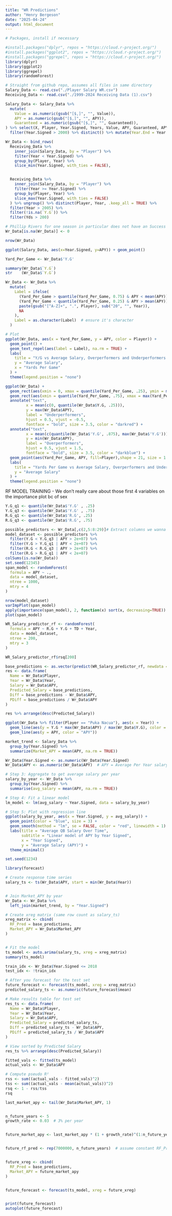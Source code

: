 ---
title: "WR Predictions"
author: "Henry Bergeson"
date: "2025-04-24"
output: html_document
---

```{r}
# Packages, install if necessary

#install.packages("dplyr", repos = "https://cloud.r-project.org/")
#install.packages("ggplot2", repos = "https://cloud.r-project.org/")
#install.packages("ggrepel", repos = "https://cloud.r-project.org/")
library(dplyr)
library(ggplot2)
library(ggrepel)
library(randomForest)

# Straight from github repo, assumes all files in same directory
Salary_Data <- read.csv("./Player Salary WR.csv")
Receiving_Data <- read.csv("./1999-2024 Receiving Data (1).csv")
```


```{r}
Salary_Data <- Salary_Data %>% 
  mutate(
    Value = as.numeric(gsub("[$,]", "", Value)),
    APY = as.numeric(gsub("[$,]", "", APY)),
    Guaranteed = as.numeric(gsub("[$,]", "", Guaranteed)),
) %>% select(X, Player, Year.Signed, Years, Value, APY, Guaranteed, APY.as...Of.Cap.At.Signing) %>%
  filter(Year.Signed > 2000) %>% distinct() %>% mutate(Year.End = Year.Signed + Years)

Wr_Data <- bind_rows(
  Receiving_Data %>%
    inner_join(Salary_Data, by = "Player") %>%
    filter(Year < Year.Signed) %>%
    group_by(Player, Year) %>%
    slice_min(Year.Signed, with_ties = FALSE),


  Receiving_Data %>%
    inner_join(Salary_Data, by = "Player") %>%
    filter(Year >= Year.Signed) %>%
    group_by(Player, Year) %>%
    slice_max(Year.Signed, with_ties = FALSE)
  ) %>% ungroup() %>% distinct(Player, Year, .keep_all = TRUE) %>%
  filter(Year > 2005) %>%
  filter(!is.na(`Y.G`)) %>%
  filter(Yds > 200)

# Phillip Rivers for one season in particular does not have an Success rate for some fucking reason
Wr_Data[is.na(Wr_Data)] <- 0

nrow(Wr_Data)
```

```{r}
ggplot(Salary_Data, aes(x=Year.Signed, y=APY)) + geom_point() 
```

```{r}

Yard_Per_Game <- Wr_Data$'Y.G'

summary(Wr_Data$`Y.G`)
str    (Wr_Data$`Y.G`)

Wr_Data <- Wr_Data %>%
  mutate(
    Label = ifelse(
      (Yard_Per_Game > quantile(Yard_Per_Game, 0.75) & APY < mean(APY)) |
      (Yard_Per_Game < quantile(Yard_Per_Game, 0.25) & APY > mean(APY)),
      paste(gsub("[^A-Z]+", ".", Player), sub("20", "", Year)),
      NA
    ),
    Label = as.character(Label)  # ensure it's character
  )

# Plot
ggplot(Wr_Data, aes(x = Yard_Per_Game, y = APY, color = Player)) +
  geom_point() +
  geom_text_repel(aes(label = Label), na.rm = TRUE) +
  labs(
    title = "Y/G vs Average Salary, Overperformers and Underperformers labeled",
    y = "Average Salary",
    x = "Yards Per Game"
  ) +
  theme(legend.position = "none")
```

```{r}
ggplot(Wr_Data) +
  geom_rect(aes(xmin = 0, xmax = quantile(Yard_Per_Game, .25), ymin = mean(APY), ymax = max(APY)), fill = 'lightcoral', alpha=.002, color = 'black', size=.01) +
  geom_rect(aes(xmin = quantile(Yard_Per_Game, .75), xmax = max(Yard_Per_Game), ymin = min(APY), ymax = mean(APY)), fill = 'skyblue', alpha=.005, color = 'black', size = .01) +
  annotate("text", 
         x = mean(c(0, quantile(Wr_Data$Y.G, .25))), 
         y = max(Wr_Data$APY), 
         label = "Underperformers", 
         hjust = 0.5, vjust = -0.5,
         fontface = "bold", size = 3.5, color = "darkred") +
  annotate("text", 
         x = mean(c(quantile(Wr_Data$'Y.G', .875), max(Wr_Data$'Y.G'))), 
         y = min(Wr_Data$APY), 
         label = "Overperformers", 
         hjust = 0.5, vjust = 1.5,
         fontface = "bold", size = 3.5, color = "darkblue") + 
  geom_point(aes(Yard_Per_Game, APY, fill=Player),shape = 21, size = 1.75, color = "black", stroke = 0.4) +
  labs(
    title = "Yards Per Game vs Average Salary, Overperformers and Underperformers labeled",
    y = "Average Salary"
  ) +
  theme(legend.position = "none")
```


RF MODEL TRAINING
- We don't really care about those first 4 variables on the importance plot bc of sex
```{r}
Y.G_q1 <- quantile(Wr_Data$'Y.G' , .25)
Y.G_q3 <- quantile(Wr_Data$'Y.G' , .75)
R.G_q1 <- quantile(Wr_Data$'R.G', .25)
R.G_q3 <- quantile(Wr_Data$'R.G', .75)

possible_predictors <- Wr_Data[,c(2,5:8:29)]# Extract columns we wanna use
model_dataset <- possible_predictors %>%
  filter(Y.G < Y.G_q3 | APY > 2e+07) %>%
  filter(Y.G > Y.G_q1 | APY < 2e+07) %>%
  filter(R.G < R.G_q3 | APY > 2e+07) %>%
  filter(R.G > R.G_q1 | APY < 2e+07)
colSums(is.na(Wr_Data))
set.seed(12345)
span_model <- randomForest(
  formula = APY ~ .,
  data = model_dataset,
  ntree = 1000,
  mtry = 4
)

nrow(model_dataset)
varImpPlot(span_model)
apply(importance(span_model), 2, function(x) sort(x, decreasing=TRUE))
plot(span_model)
```

```{r}
WR_Salary_predictor_rf <- randomForest(
  formula = APY ~ R.G + Y.G + TD + Year,
  data = model_dataset,
  ntree = 200,
  mtry = 3
)

WR_Salary_predictor_rf$rsq[200]
```

```{r}
base_predictions <- as.vector(predict(WR_Salary_predictor_rf, newdata = Wr_Data))
res <- data.frame(
  Name = Wr_Data$Player,
  Year = Wr_Data$Year,
  Salary = Wr_Data$APY,
  Predicted_Salary = base_predictions,
  Diff = base_predictions - Wr_Data$APY,
  PDiff = base_predictions / Wr_Data$APY
)

res %>% arrange(desc(Predicted_Salary))
```

```{r}
ggplot(Wr_Data %>% filter(Player == "Puka Nacua"), aes(x = Year)) + 
  geom_line(aes(y = Y.G * max(Wr_Data$APY) / max(Wr_Data$Y.G), color = "Y.G")) +
  geom_line(aes(y = APY, color = "APY"))
```


```{r}
market_trend <- Salary_Data %>%
  group_by(Year.Signed) %>%
  summarize(Market_APY = mean(APY, na.rm = TRUE))

Wr_Data$Year.Signed <- as.numeric(Wr_Data$Year.Signed)
Wr_Data$APY <- as.numeric(Wr_Data$APY)  # APY = Average Per Year salary

# Step 3: Aggregate to get average salary per year
salary_by_year <- Wr_Data %>%
  group_by(Year.Signed) %>%
  summarise(avg_salary = mean(APY, na.rm = TRUE))

# Step 4: Fit a linear model
lm_model <- lm(avg_salary ~ Year.Signed, data = salary_by_year)

# Step 5: Plot with regression line
ggplot(salary_by_year, aes(x = Year.Signed, y = avg_salary)) +
  geom_point(color = "blue", size = 3) +
  geom_smooth(method = "lm", se = FALSE, color = "red", linewidth = 1) +
  labs(title = "Average QB Salary Over Time",
       subtitle = "Linear model of APY by Year Signed",
       x = "Year Signed",
       y = "Average Salary (APY)") +
  theme_minimal()
```
```{r}
set.seed(1234)

library(forecast)

# Create response time series
salary_ts <- ts(Wr_Data$APY, start = min(Wr_Data$Year))


# Join Market_APY by year
Wr_Data <- Wr_Data %>%
  left_join(market_trend, by = "Year.Signed")


```

```{r}
# Create xreg matrix (same row count as salary_ts)
xreg_matrix <- cbind(
  RF_Pred = base_predictions,
  Market_APY = Wr_Data$Market_APY
)


# Fit the model
ts_model <- auto.arima(salary_ts, xreg = xreg_matrix)
summary(ts_model)

```


```{r}
train_idx <- Wr_Data$Year.Signed <= 2018
test_idx <- !train_idx

# After you forecast for the test set
future_forecast <- forecast(ts_model, xreg = xreg_matrix)
predicted_salary_ts <- as.numeric(future_forecast$mean)

# Make results table for test set
res_ts <- data.frame(
  Name = Wr_Data$Player,
  Year = Wr_Data$Year,
  Salary = Wr_Data$APY,
  Predicted_Salary = predicted_salary_ts,
  Diff = predicted_salary_ts - Wr_Data$APY,
  PDiff = predicted_salary_ts / Wr_Data$APY
)

# View sorted by Predicted Salary
res_ts %>% arrange(desc(Predicted_Salary))
```

```{r}
fitted_vals <- fitted(ts_model)
actual_vals <- Wr_Data$APY

# Compute pseudo R²
rss <- sum((actual_vals - fitted_vals)^2)
tss <- sum((actual_vals - mean(actual_vals))^2)
rsq <- 1 - rss/tss
rsq
```

```{r}

last_market_apy <- tail(Wr_Data$Market_APY, 1)


n_future_years <- 5
growth_rate <- 0.03  # 3% per year


future_market_apy <- last_market_apy * (1 + growth_rate)^(1:n_future_years)


future_rf_pred <- rep(7000000, n_future_years)  # assume constant RF_Pred


future_xreg <- cbind(
  RF_Pred = base_predictions,
  Market_APY = future_market_apy
)


future_forecast <- forecast(ts_model, xreg = future_xreg)


print(future_forecast)
autoplot(future_forecast)
```